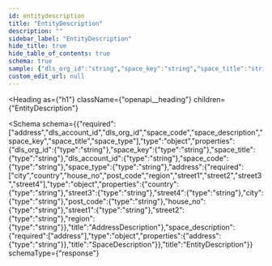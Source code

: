 ```yaml
---
id: entitydescription
title: "EntityDescription"
description: ""
sidebar_label: "EntityDescription"
hide_title: true
hide_table_of_contents: true
schema: true
sample: {"dls_org_id":"string","space_key":"string","space_title":"string","dls_account_id":"string","space_code":"string","space_type":"string","address":{"country":"string","street3":"string","street4":"string","city":"string","post_code":"string","house_no":"string","street1":"string","street2":"string","region":"string"},"space_description":{"address":"string"}}
custom_edit_url: null
---
```



<Heading
  as={"h1"}
  className={"openapi__heading"}
  children={"EntityDescription"}
>
</Heading>





<Schema
  schema={{"required":["address","dls_account_id","dls_org_id","space_code","space_description","space_key","space_title","space_type"],"type":"object","properties":{"dls_org_id":{"type":"string"},"space_key":{"type":"string"},"space_title":{"type":"string"},"dls_account_id":{"type":"string"},"space_code":{"type":"string"},"space_type":{"type":"string"},"address":{"required":["city","country","house_no","post_code","region","street1","street2","street3","street4"],"type":"object","properties":{"country":{"type":"string"},"street3":{"type":"string"},"street4":{"type":"string"},"city":{"type":"string"},"post_code":{"type":"string"},"house_no":{"type":"string"},"street1":{"type":"string"},"street2":{"type":"string"},"region":{"type":"string"}},"title":"AddressDescription"},"space_description":{"required":["address"],"type":"object","properties":{"address":{"type":"string"}},"title":"SpaceDescription"}},"title":"EntityDescription"}}
  schemaType={"response"}
>
  
</Schema>
            